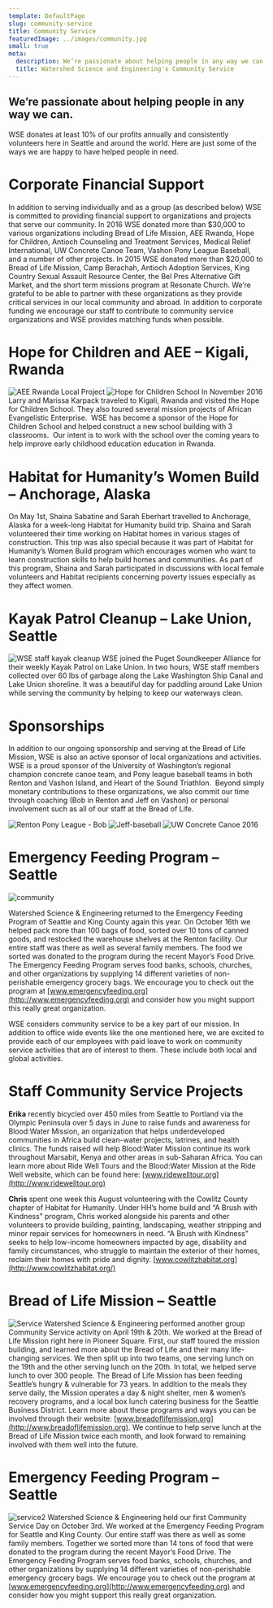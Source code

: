 ```yaml
---
template: DefaultPage
slug: community-service
title: Community Service
featuredImage: ../images/community.jpg
small: true
meta:
  description: We’re passionate about helping people in any way we can
  title: Watershed Science and Engineering's Community Service
---
```


<style type="text/css">{"\
.container p img{\
	max-width:33%;\
	float:left;\
	padding:1em 1em 1em 0;\
}\
.container p img:nth-of-type(2n){\
	float:right;\
	padding:1em 0 1em 1em;\
}\
"}</style>


We’re passionate about helping people in any way we can.
--------------------------------------------------------

WSE donates at least 10% of our profits annually and consistently volunteers here in Seattle and around the world. Here are just some of the ways we are happy to have helped people in need.

Corporate Financial Support
===========================

In addition to serving individually and as a group (as described below) WSE is committed to providing financial support to organizations and projects that serve our community. In 2016 WSE donated more than $30,000 to various organizations including Bread of Life Mission, AEE Rwanda, Hope for Children, Antioch Counseling and Treatment Services, Medical Relief International, UW Concrete Canoe Team, Vashon Pony League Baseball, and a number of other projects. In 2015 WSE donated more than $20,000 to Bread of Life Mission, Camp Berachah, Antioch Adoption Services, King Country Sexual Assault Resource Center, the Bel Pres Alternative Gift Market, and the short term missions program at Resonate Church. We’re grateful to be able to partner with these organizations as they provide critical services in our local community and abroad. In addition to corporate funding we encourage our staff to contribute to community service organizations and WSE provides matching funds when possible.

Hope for Children and AEE – Kigali, Rwanda
==========================================================

![AEE Rwanda Local Project](http://watershedse.com/wp-content/uploads/2017/02/AEE-Rwanda-Local-Project.jpg) 
![Hope for Children School](http://watershedse.com/wp-content/uploads/2017/02/Hope-for-Children-School.jpg)
In November 2016 Larry and Marissa Karpack traveled to Kigali, Rwanda and visited the Hope for Children School. They also toured several mission projects of African Evangelistic Enterprise.  WSE has become a sponsor of the Hope for Children School and helped construct a new school building with 3 classrooms.  Our intent is to work with the school over the coming years to help improve early childhood education education in Rwanda.

<div class="clearfix"></div>

Habitat for Humanity’s Women Build – Anchorage, Alaska
=================================================================

On May 1st, Shaina Sabatine and Sarah Eberhart travelled to Anchorage, Alaska for a week-long Habitat for Humanity build trip. Shaina and Sarah volunteered their time working on Habitat homes in various stages of construction. This trip was also special because it was part of Habitat for Humanity’s Women Build program which encourages women who want to learn construction skills to help build homes and communities. As part of this program, Shaina and Sarah participated in discussions with local female volunteers and Habitat recipients concerning poverty issues especially as they affect women.

Kayak Patrol Cleanup – Lake Union, Seattle
=============================================================

![WSE staff kayak cleanup](http://watershedse.com/wp-content/uploads/2015/01/WSE-staff-kayak-cleanup-e1421348790666.jpg)
WSE joined the Puget Soundkeeper Alliance for their weekly Kayak Patrol on Lake Union. In two hours, WSE staff members collected over 60 lbs of garbage along the Lake Washington Ship Canal and Lake Union shoreline. It was a beautiful day for paddling around Lake Union while serving the community by helping to keep our waterways clean.

<div class="clearfix"></div>

Sponsorships
============

In addition to our ongoing sponsorship and serving at the Bread of Life Mission, WSE is also an active sponsor of local organizations and activities.  WSE is a proud sponsor of the University of Washington’s regional champion concrete canoe team, and Pony league baseball teams in both Renton and Vashon Island, and Heart of the Sound Triathlon.  Beyond simply monetary contributions to these organizations, we also commit our time through coaching (Bob in Renton and Jeff on Vashon) or personal involvement such as all of our staff at the Bread of Life.

![Renton Pony League - Bob](http://watershedse.com/wp-content/uploads/2012/09/CVAC-sponsor-300x225.jpg)
![Jeff-baseball](http://watershedse.com/wp-content/uploads/2012/09/Jeff-baseball-300x201.jpg)
![UW Concrete Canoe 2016](http://watershedse.com/wp-content/uploads/2012/09/UW-Concrete-Canoe-2016-e1459961725394.jpg)

<div class="clearfix"></div>

Emergency Feeding Program – Seattle
========================================================

![](http://watershedse.com/wp-content/uploads/2012/09/community.jpg "community")

Watershed Science & Engineering returned to the Emergency Feeding Program of Seattle and King County again this year. On October 16th we helped pack more than 100 bags of food, sorted over 10 tons of canned goods, and restocked the warehouse shelves at the Renton facility. Our entire staff was there as well as several family members. The food we sorted was donated to the program during the recent Mayor’s Food Drive. The Emergency Feeding Program serves food banks, schools, churches, and other organizations by supplying 14 different varieties of non-perishable emergency grocery bags. We encourage you to check out the program at [www.emergencyfeeding.org](http://www.emergencyfeeding.org) and consider how you might support this really great organization.

WSE considers community service to be a key part of our mission. In addition to office wide events like the one mentioned here, we are excited to provide each of our employees with paid leave to work on community service activities that are of interest to them. These include both local and global activities.

Staff Community Service Projects
==============================================

**Erika** recently bicycled over 450 miles from Seattle to Portland via the Olympic Peninsula over 5 days in June to raise funds and awareness for Blood:Water Mission, an organization that helps underdeveloped communities in Africa build clean-water projects, latrines, and health clinics. The funds raised will help Blood:Water Mission continue its work throughout Marsabit, Kenya and other areas in sub-Saharan Africa. You can learn more about Ride Well Tours and the Blood:Water Mission at the Ride Well website, which can be found here: [www.ridewelltour.org](http://www.ridewelltour.org)

**Chris** spent one week this August volunteering with the Cowlitz County chapter of Habitat for Humanity. Under HH’s home build and “A Brush with Kindness” program, Chris worked alongside his parents and other volunteers to provide building, painting, landscaping, weather stripping and minor repair services for homeowners in need. “A Brush with Kindness” seeks to help low-income homeowners impacted by age, disability and family circumstances, who struggle to maintain the exterior of their homes, reclaim their homes with pride and dignity. [www.cowlitzhabitat.org](http://www.cowlitzhabitat.org/)

Bread of Life Mission – Seattle
========================================================

![](http://watershedse.com/wp-content/uploads/2012/09/service1.png "Service")
Watershed Science & Engineering performed another group Community Service activity on April 19th & 20th. We worked at the Bread of Life Mission right here in Pioneer Square. First, our staff toured the mission building, and learned more about the Bread of Life and their many life-changing services. We then split up into two teams, one serving lunch on the 19th and the other serving lunch on the 20th. In total, we helped serve lunch to over 300 people. The Bread of Life Mission has been feeding Seattle’s hungry & vulnerable for 73 years. In addition to the meals they serve daily, the Mission operates a day & night shelter, men & women’s recovery programs, and a local box lunch catering business for the Seattle Business District. Learn more about these programs and ways you can be involved through their website: [www.breadoflifemission.org](http://www.breadoflifemission.org). We continue to help serve lunch at the Bread of Life Mission twice each month, and look forward to remaining involved with them well into the future.

Emergency Feeding Program – Seattle
======================================================

![](http://watershedse.com/wp-content/uploads/2012/09/service2.jpg "service2")
Watershed Science & Engineering held our first Community Service Day on October 3rd. We worked at the Emergency Feeding Program for Seattle and King County. Our entire staff was there as well as some family members. Together we sorted more than 14 tons of food that were donated to the program during the recent Mayor’s Food Drive. The Emergency Feeding Program serves food banks, schools, churches, and other organizations by supplying 14 different varieties of non-perishable emergency grocery bags. We encourage you to check out the program at [www.emergencyfeeding.org](http://www.emergencyfeeding.org) and consider how you might support this really great organization.

<div class="clearfix"></div>